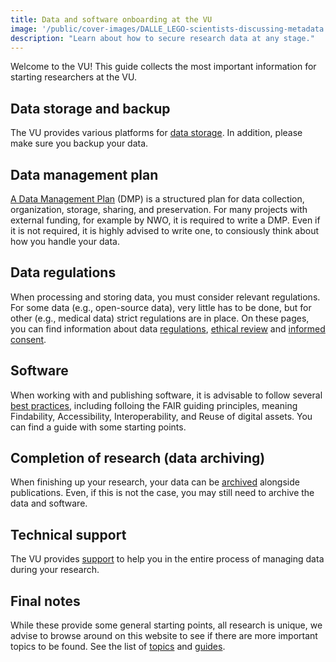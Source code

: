 ```yaml
---
title: Data and software onboarding at the VU
image: '/public/cover-images/DALLE_LEGO-scientists-discussing-metadata.jpg'
description: "Learn about how to secure research data at any stage."
---
```


Welcome to the VU! This guide collects the most important information for starting researchers at the VU.

## Data storage and backup

The VU provides various platforms for [data storage](../topics/data-storage.qmd). In addition, please make sure you backup your data.

## Data management plan

[A Data Management Plan](../topics/data-management-plan.qmd) (DMP) is a structured plan for data collection, organization, storage, sharing, and preservation. For many projects with external funding, for example by NWO, it is required to write a DMP. Even if it is not required, it is highly advised to write one, to consiously think about how you handle your data.

## Data regulations

When processing and storing data, you must consider relevant regulations. For some data (e.g., open-source data), very little has to be done, but for other (e.g., medical data) strict regulations are in place. On these pages, you can find information about data [regulations](./policies-supporting-vision-open-science.qmd), [ethical review](../topics/ethical-review.qmd) and [informed consent](./comply-with-gdpr.qmd).

## Software

When working with and publishing software, it is advisable to follow several [best practices](./publishing-fair-software.qmd), including folloing the FAIR guiding principles, meaning Findability, Accessibility, Interoperability, and Reuse of digital assets. You can find a guide with some starting points.

## Completion of research (data archiving)

When finishing up your research, your data can be [archived](../topics/data-archiving.qmd) alongside publications. Even, if this is not the case, you may still need to archive the data and software.

## Technical support

The VU provides [support](../guides/data-lifecycle.qmd) to help you in the entire process of managing data during your research.

## Final notes

While these provide some general starting points, all research is unique, we advise to browse around on this website to see if there are more important topics to be found. See the list of [topics](../topics.qmd) and [guides](../guides.qmd).